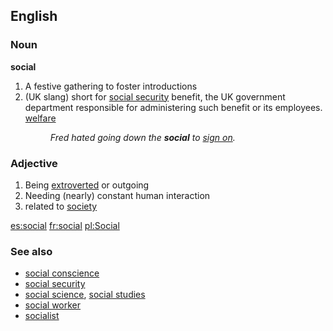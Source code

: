 ==English==

===Noun===
'''social'''
#A festive gathering to foster introductions
#(UK slang) short for [[social security]] benefit, the UK government department responsible for administering such benefit or its employees. [[welfare]]
#:''Fred hated going down the '''social''' to [[sign on]].''

===Adjective===
#Being [[extrovert]]ed or outgoing
#Needing (nearly) constant human interaction
#related to [[society]]

[[es:social]]
[[fr:social]]
[[pl:Social]]

===See also===
*[[social conscience]]
*[[social security]]
*[[social science]], [[social studies]]
*[[social worker]]
*[[socialist]]